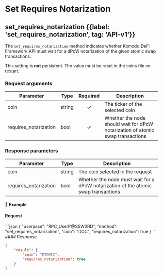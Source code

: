
# Set Requires Notarization

## set\_requires\_notarization {{label: 'set_requires_notarization', tag: 'API-v1'}}

The `set_requires_notarization` method indicates whether Komodo DeFi Framework API must wait for a dPoW notarization of the given atomic swap transactions.

<Note type="warning">
  This setting is <b>not</b> persistent. The value must be reset in the coins file on restart.
</Note>

### Request arguments

| Parameter              | Type   | Required | Description                                                                    |
| ---------------------- | ------ | :------: | ------------------------------------------------------------------------------ |
| coin                   | string |     ✓    | The ticker of the selected coin                                                |
| requires\_notarization | bool   |     ✓    | Whether the node should wait for dPoW notarization of atomic swap transactions |

### Response parameters

| Parameter              | Type   | Description                                                                        |
| ---------------------- | ------ | ---------------------------------------------------------------------------------- |
| coin                   | string | The coin selected in the request                                                   |
| requires\_notarization | bool   | Whether the node must wait for a dPoW notarization of the atomic swap transactions |

#### 📌 Example

#### Request

<CodeGroup title="set_requires_notarization" tag="POST" label="set_requires_notarization" mm2MethodDecorate="true">
  ```json
  {
    "userpass": "RPC_UserP@SSW0RD",
    "method": "set_requires_notarization",
    "coin": "DOC",
    "requires_notarization": true
  }
  ```
</CodeGroup>

<CollapsibleSection expandedText="Hide Response" collapsedText="Show Response">
  #### Response

  ```json
  {
      "result": {
          "coin": "ETOMIC",
          "requires_notarization": true
      }
  }
  ```
</CollapsibleSection>
